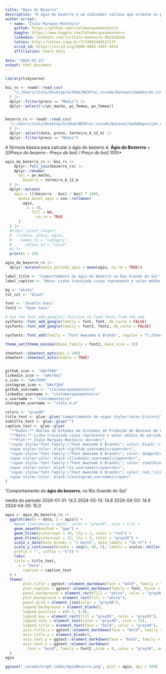 ```yaml
---
title: "Ágio do Bezerro"
description: "O ágio do bezerro é um indicador valioso que orienta os produtores na tomada de decisões embasadas, contribuindo para operações mais rentáveis e sustentáveis no agronegócio."
author script: 
  - name: "Ítalo Marques-Monteiro"
    github: https://github.com/italomarquesmonteiro
    kaggle: https://www.kaggle.com/talomarquesmonteiro
    linkedin: linkedin.com/in/ítalo-monteiro-0b2516144
    lattes: http://lattes.cnpq.br/7174985368517137
    orcid_id: https://orcid.org/0000-0003-4367-1034
    affiliation: Smart Data
        
date: "2024-01-23"
output: html_document
---
```


```r
library(tidyverse)
```

```r
boi_rs <- readr::read_csv(
    "c:/Users/italo/Desktop/GitHub/NESPro/.vscode/Dataset/GadoGordo.csv" # nolint
  ) |>
  dplyr::filter(preco == "Médio") |>
  dplyr::select(!c(pc_macho, pc_femea, pv_femea))


bezerro_rs <- readr::read_csv(
  "c:/Users/italo/Desktop/GitHub/NESPro/.vscode/Dataset/GadoReposição.csv" # nolint
  ) |>
  dplyr::select(data, preco, terneiro_6_12_m) |>
  dplyr::filter(preco == "Médio")
```

A fórmula básica para calcular o ágio do bezerro é:
  **Ágio do Bezerrro** = *{[(Preço do bezerro - Preço do boi) / Preço do boi] * 100}*

```r
agio_do_bezerro_rs <- boi_rs |>
    dplyr::full_join(bezerro_rs) |>
    dplyr::rename(
      boi = pv_macho,
        bezerro = terneiro_6_12_m
  ) |>
  dplyr::mutate(
    agio = (((bezerro - boi) / boi) * 100),
      media_movel_agio = zoo::rollmean(
        agio,
          k = 30,
            fill = NA,
              na.rm = TRUE
      )
  ) |>
  #tidyr::pivot_longer(
  #  !c(data, preco, agio),
  #    names_to = "category",
  #      values_to = "value"
  #) |>
  print(n = 20)
```

```r
agio_do_bezerro_rs |>
  dplyr::mutate(media_periodo_agio = mean(agio, na.rm = TRUE))
```


```r
label_title <- "Comportamento do ágio do bezerro no Rio Grande do Sul" # nolint
label_caption <- "Nota: Linha tracejada cinza representa o valor médio do período. /nOs valores do preço da arroba são referentes as mesmas datas de divulgação em ambas as praças  /nDados do boi gordo RS: Núcleo de Estudos em Sistemas de Produção de Bovinos de Corte e Cadeia Produtiva (NESPro) /nPlot: @italo.m.m" # nolint
```


```r
bg <- "white"
txt_col <- "black"

font <- "Josefin Sans"
font2 <- "Open Sans"

# Use the font_add_google() function to load fonts from the web
sysfonts::font_add_google(family = font, font, db_cache = FALSE)
sysfonts::font_add_google(family = font2, font2, db_cache = FALSE)

sysfonts::font_add(family = "Font Awesome 6 Brands", regular = "C:/Users/italo/AppData/Local/Microsoft/Windows/Fonts/Font Awesome 6 Brands-Regular-400.otf") # nolint

theme_set(theme_minimal(base_family = font2, base_size = 3))

showtext::showtext_opts(dpi = 300)
showtext::showtext_auto(enable = TRUE)


github_icon <- "&#xf09b"
linkedin_icon <- "&#xf0e1"
x_icon <- "&#xf099"
instagram_icon <- "&#xf16d"
github_username <- "italomarquesmonteiro"
linkedin_username <- "italomarquesmonteiro"
x_username <- "italommonteiro"
instagram_username <- "italo.m.m"

colors <- "gray40"
title_text <- glue::glue('Comportamento do <span style="color:{colors}">**ágio do bezerro**</span> no Rio Grande do Sul') # nolint
subtitle_text <- glue::glue("")
caption_text <- glue::glue(
  "**Dados:** Núcleo de Estudos em Sistemas de Produção de Bovinos de Corte e Cadeia Produtiva (NESPro)<br>", # nolint
  "**Nota:** Linha tracejada cinza representa o valor médios do período<br>",
  "**Plot:** Ítalo Marques-Monteiro <br><br>",
  "<span style='font-family:\"Font Awesome 6 Brands\"; color: black;'>{github_icon};</span> 
  <span style='color: black'>{github_username}</span><br>",
  "<span style='font-family:\"Font Awesome 6 Brands\"; color: dodgerblue4;'>{linkedin_icon};</span> 
  <span style='color: black'>{linkedin_username}</span><br>",
  "<span style='font-family:\"Font Awesome 6 Brands\"; color: steelblue;'>{x_icon};</span>
  <span style='color: black'>{x_username}</span><br>",
  "<span style='font-family:\"Font Awesome 6 Brands\"; color: red;'>{instagram_icon};</span>
  <span style='color: black'>{instagram_username}</span>"
)
```

'Comportamento do <span style="color:{}">**ágio do bezerro**;</span> no Rio Grande do Sul'

media do periodo 
2024-01-31: 14.5
2024-03-13: 14.8
2024-04-03: 14.9
2024-04-25: 15.0


```r
agio <- agio_do_bezerro_rs |>
  ggplot(aes(x = data, y = agio)) +
    #geom_line(aes(y = agio), color = "grey40", size = 1.5) +
    geom_smooth(method = "gam") +
    geom_hline(yintercept = 30, lty = 1, color = "red") +
    geom_hline(yintercept = 15, lty = 3, color = "grey20") +
    scale_x_date(date_breaks = "1 month", date_labels = "%b %Y") +
    scale_y_continuous(breaks = seq(0, 40, 5), labels = scales::dollar_format(
    prefix = "", suffix = "%")) +
    labs(
    title = title_text,
      x = "Data",
        caption = caption_text
  ) +
  theme(
        plot.title = ggtext::element_markdown(face = "bold", family = font, size = 25, hjust = 0, color = "gray40",), # nolint
        plot.caption = ggtext::element_markdown(family = font, hjust = 0, margin = margin(10,0,0,0), size = 8, color = txt_col, lineheight = 1.2), # nolint
        panel.background = element_rect(fill = "white", color = "grey90"),
        plot.background = element_rect(fill = "white"),
        panel.grid = element_line(color = "grey90"),
        legend.background = element_blank(),
        legend.position = c(0.7, 0.8),
        legend.key = element_rect(fill = "grey95", color = "grey95"),
        legend.text = element_text(color = "grey40", size = 12),
        legend.title = element_text(face = "bold", color = "grey40"),
        axis.title.x = ggtext::element_markdown(face = "bold", family = font,size = 15, hjust = 0, color = "gray50"), # nolint,
        axis.title.y = element_blank(),
        axis.text.y = ggtext::element_markdown(face = "bold", family = font2,size = 8, hjust = 0, color = "gray50"), # nolint,
        axis.text.x = ggtext::element_markdown(
          face = "bold", family = font2 ,size = 8, color = "gray50", angle=60, hjust=1) # nolint
  )
agio
```

```r
ggsave(".vscode/Graph index/AgioBezerro.png", plot = agio, dpi = 300)
```
